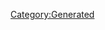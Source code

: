 {{Database/Costume/CostumeInfo
 |ID=78
 |DivaId=4
 |PrismCostumeId=18
 |Enabled=2
 |SkillId=25
 |EODICFLJAKO=False
 |AGBPBDODKBK=1
 |HMCOGDICFNB=1
 |LevelMax=4
 |HGBJODBCJDA=4
 |EGLDFPILJLG=1
 |GLEEPAFMPLO=False
 |IIELLEPEEFH=3960
}}
[[Category:Generated]]

